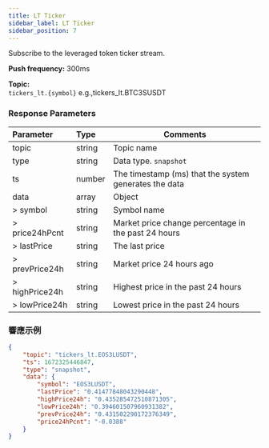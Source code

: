 ```yaml
---
title: LT Ticker
sidebar_label: LT Ticker
sidebar_position: 7
---
```


Subscribe to the leveraged token ticker stream.

**Push frequency:** 300ms

**Topic:**<br/>
`tickers_lt.{symbol}` e.g.,tickers_lt.BTC3SUSDT

### Response Parameters
| Parameter | Type | Comments|
|:----- |:-----|----- |
|topic |string |Topic name |
|type |string |Data type. `snapshot` |
|ts |number |The timestamp (ms) that the system generates the data |
|data |array |Object |
|> symbol |string |Symbol name |
|> price24hPcnt |string |Market price change percentage in the past 24 hours |
|> lastPrice |string |The last price |
|> prevPrice24h |string |Market price 24 hours ago |
|> highPrice24h |string |Highest price in the past 24 hours  |
|> lowPrice24h |string |Lowest price in the past 24 hours |

### 響應示例

```json
{
    "topic": "tickers_lt.EOS3LUSDT",
    "ts": 1672325446847,
    "type": "snapshot",
    "data": {
        "symbol": "EOS3LUSDT",
        "lastPrice": "0.41477848043290448",
        "highPrice24h": "0.435285472510871305",
        "lowPrice24h": "0.394601507960931382",
        "prevPrice24h": "0.431502290172376349",
        "price24hPcnt": "-0.0388"
    }
}
```